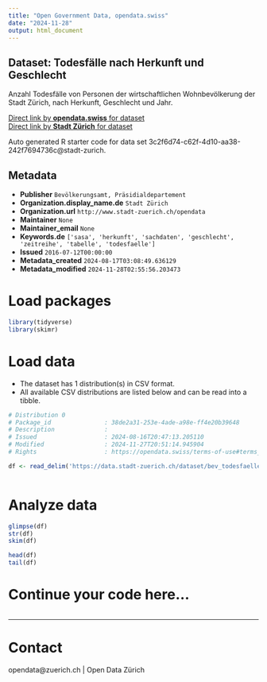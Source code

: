 ```yaml
---
title: "Open Government Data, opendata.swiss"
date: "2024-11-28"
output: html_document
---
```


## Dataset: Todesfälle nach Herkunft und Geschlecht


Anzahl Todesfälle von Personen der wirtschaftlichen Wohnbevölkerung der Stadt Zürich, nach Herkunft, Geschlecht und Jahr.


[Direct link by **opendata.swiss** for dataset](https://opendata.swiss/de/dataset/todesfalle-nach-herkunft-und-geschlecht)<br>
[Direct link by **Stadt Zürich** for dataset](https://data.stadt-zuerich.ch/dataset/bev_todesfaelle_jahr_herkunft_geschlecht_od4201)

Auto generated R starter code for data set 3c2f6d74-c62f-4d10-aa38-242f7694736c@stadt-zurich.

## Metadata

- **Publisher** `Bevölkerungsamt, Präsidialdepartement`
- **Organization.display_name.de** `Stadt Zürich`
- **Organization.url** `http://www.stadt-zuerich.ch/opendata`
- **Maintainer** `None`
- **Maintainer_email** `None`
- **Keywords.de** `['sasa', 'herkunft', 'sachdaten', 'geschlecht', 'zeitreihe', 'tabelle', 'todesfaelle']`
- **Issued** `2016-07-12T00:00:00`
- **Metadata_created** `2024-08-17T03:08:49.636129`
- **Metadata_modified** `2024-11-28T02:55:56.203473`


# Load packages

```r

library(tidyverse)
library(skimr)

```

# Load data

-   The dataset has 1 distribution(s) in CSV format.
-   All available CSV distributions are listed below and can be read into a tibble.

```r

# Distribution 0
# Package_id               : 38de2a31-253e-4ade-a98e-ff4e20b39648
# Description              : 
# Issued                   : 2024-08-16T20:47:13.205110
# Modified                 : 2024-11-27T20:51:14.945904
# Rights                   : https://opendata.swiss/terms-of-use#terms_open

df <- read_delim('https://data.stadt-zuerich.ch/dataset/bev_todesfaelle_jahr_herkunft_geschlecht_od4201/download/BEV420OD4201.csv')



```

# Analyze data

```r

glimpse(df)
str(df)
skim(df)

head(df)
tail(df)

```

# Continue your code here...

```r

```

------------------------------------------------------------------------

# Contact

opendata@zuerich.ch | Open Data Zürich
